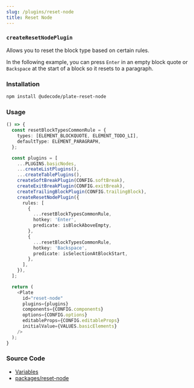 ```yaml
---
slug: /plugins/reset-node
title: Reset Node
---
```


### `createResetNodePlugin`

Allows you to reset the block type based on certain rules.

In the following example, you can press `Enter` in an empty block quote or `Backspace` at the start of a block so it resets to a paragraph.

### Installation

```bash npm2yarn
npm install @udecode/plate-reset-node
```

### Usage

```ts live
() => {
  const resetBlockTypesCommonRule = {
    types: [ELEMENT_BLOCKQUOTE, ELEMENT_TODO_LI],
    defaultType: ELEMENT_PARAGRAPH,
  };

  const plugins = [
    ...PLUGINS.basicNodes,
    ...createListPlugins(),
    ...createTablePlugins(),
    createSoftBreakPlugin(CONFIG.softBreak),
    createExitBreakPlugin(CONFIG.exitBreak),
    createTrailingBlockPlugin(CONFIG.trailingBlock),
    createResetNodePlugin({
      rules: [
        {
          ...resetBlockTypesCommonRule,
          hotkey: 'Enter',
          predicate: isBlockAboveEmpty,
        },
        {
          ...resetBlockTypesCommonRule,
          hotkey: 'Backspace',
          predicate: isSelectionAtBlockStart,
        },
      ],
    }),
  ];

  return (
    <Plate
      id="reset-node"
      plugins={plugins}
      components={CONFIG.components}
      options={CONFIG.options}
      editableProps={CONFIG.editableProps}
      initialValue={VALUES.basicElements}
    />
  );
}
```

### Source Code

- [Variables](https://github.com/udecode/plate/blob/main/docs/src/live/live.tsx)
- [packages/reset-node](https://github.com/udecode/plate/tree/main/packages/reset-node/src)
